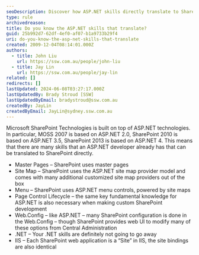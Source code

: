 ```yaml
---
seoDescription: Discover how ASP.NET skills directly translate to SharePoint development, leveraging master pages, site maps, menus, and more.
type: rule
archivedreason:
title: Do you know the ASP.NET skills that translate?
guid: 25b992d7-62df-4ef0-af07-b1a9733b29f4
uri: do-you-know-the-asp-net-skills-that-translate
created: 2009-12-04T08:14:01.000Z
authors:
  - title: John Liu
    url: https://ssw.com.au/people/john-liu
  - title: Jay Lin
    url: https://ssw.com.au/people/jay-lin
related: []
redirects: []
lastUpdated: 2024-06-08T03:27:17.000Z
lastUpdatedBy: Brady Stroud [SSW]
lastUpdatedByEmail: bradystroud@ssw.com.au
createdBy: JayLin
createdByEmail: JayLin@sydney.ssw.com.au
---
```


Microsoft SharePoint Technologies is built on top of ASP.NET technologies.  In particular, MOSS 2007 is based on ASP.NET 2.0, SharePoint 2010 is based on ASP.NET 3.5, SharePoint 2013 is based on ASP.NET 4.
This means that there are many skills that an ASP.NET developer already has that can be translated to SharePoint directly.

- Master Pages – SharePoint uses master pages
- Site Map – SharePoint uses the ASP.NET site map provider model and comes with many additional customized site map providers out of the box
- Menu – SharePoint uses ASP.NET menu controls, powered by site maps
- Page Control Lifecycle – the same key fundamental knowledge for ASP.NET is also necessary when making custom SharePoint development
- Web.Config – like ASP.NET – many SharePoint configuration is done in the Web.Config – though SharePoint provides web UI to modify many of these options from Central Administration
- .NET – Your .NET skills are definitely not going to go away
- IIS – Each SharePoint web application is a “Site” in IIS, the site bindings are also identical
